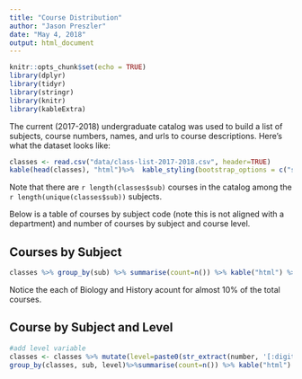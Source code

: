 ```yaml
---
title: "Course Distribution"
author: "Jason Preszler"
date: "May 4, 2018"
output: html_document
---
```


```r
knitr::opts_chunk$set(echo = TRUE)
library(dplyr)
library(tidyr)
library(stringr)
library(knitr)
library(kableExtra)
```

The current (2017-2018) undergraduate catalog was used to build a list of subjects, course numbers, names, and urls to course descriptions. Here's what the dataset looks like:
```r
classes <- read.csv("data/class-list-2017-2018.csv", header=TRUE)
kable(head(classes), "html")%>%  kable_styling(bootstrap_options = c("striped", "hover", "condensed", "responsive"), full_width=FALSE)
```

Note that there are `r length(classes$sub)` courses in the catalog among the `r length(unique(classes$sub))` subjects.

Below is a table of courses by subject code (note this is not aligned with a department) and number of courses by subject and course level.

## Courses by Subject
```r
classes %>% group_by(sub) %>% summarise(count=n()) %>% kable("html") %>% kable_styling(bootstrap_options = c("striped", "hover", "condensed", "responsive"), full_width=FALSE)
```

Notice the each of Biology and History acount for almost $10\%$ of the total courses.

## Course by Subject and Level
```r
#add level variable
classes <- classes %>% mutate(level=paste0(str_extract(number, '[:digit:]'),"00"))
group_by(classes, sub, level)%>%summarise(count=n()) %>% kable("html") %>% kable_styling(bootstrap_options = c("striped", "hover", "condensed", "responsive"), full_width=FALSE)
```

